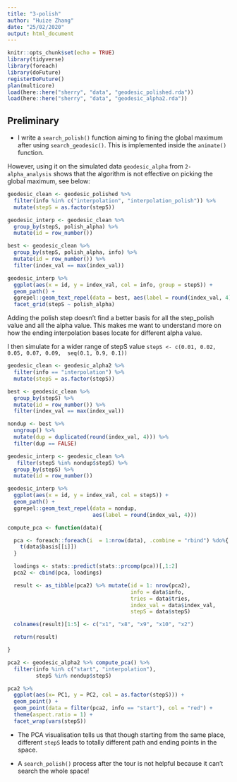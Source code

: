 ```yaml
---
title: "3-polish"
author: "Huize Zhang"
date: "25/02/2020"
output: html_document
---
```


```r
knitr::opts_chunk$set(echo = TRUE)
library(tidyverse)
library(foreach)
library(doFuture)
registerDoFuture()
plan(multicore)
load(here::here("sherry", "data", "geodesic_polished.rda"))
load(here::here("sherry", "data", "geodesic_alpha2.rda"))
```

## Preliminary 

- I write a `search_polish()` function aiming to fining the global maximum after using `search_geodesic()`. This is implemented inside the `animate()` function. 

However, using it on the simulated data `geodesic_alpha` from `2-alpha_analysis` shows that the algorithm is not effective on picking the global maximum, see below:

```r
geodesic_clean <- geodesic_polished %>%
  filter(info %in% c("interpolation", "interpolation_polish")) %>%
  mutate(stepS = as.factor(stepS))

geodesic_interp <- geodesic_clean %>%
  group_by(stepS, polish_alpha) %>%
  mutate(id = row_number())

best <- geodesic_clean %>%
  group_by(stepS, polish_alpha, info) %>%
  mutate(id = row_number()) %>%
  filter(index_val == max(index_val))

geodesic_interp %>%
  ggplot(aes(x = id, y = index_val, col = info, group = stepS)) +
  geom_path() +
  ggrepel::geom_text_repel(data = best, aes(label = round(index_val, 4))) +
  facet_grid(stepS ~ polish_alpha)

```

Adding the polish step doesn't find a better basis for all the step_polish value and all the alpha value. This makes me want to understand more on how the ending interpolation bases locate for different alpha value. 

I then simulate for a wider range of stepS value `stepS <- c(0.01, 0.02, 0.05, 0.07, 0.09,  seq(0.1, 0.9, 0.1))`

```r
geodesic_clean <- geodesic_alpha2 %>%
  filter(info == "interpolation") %>%
  mutate(stepS = as.factor(stepS))

best <- geodesic_clean %>%
  group_by(stepS) %>%
  mutate(id = row_number()) %>%
  filter(index_val == max(index_val))

nondup <- best %>%
  ungroup() %>%
  mutate(dup = duplicated(round(index_val, 4))) %>%
  filter(dup == FALSE)

geodesic_interp <- geodesic_clean %>%
   filter(stepS %in% nondup$stepS) %>% 
  group_by(stepS) %>%
  mutate(id = row_number())

geodesic_interp %>% 
  ggplot(aes(x = id, y = index_val, col = stepS)) +
  geom_path() +
  ggrepel::geom_text_repel(data = nondup, 
                           aes(label = round(index_val, 4)))
```

```r

compute_pca <- function(data){

  pca <- foreach::foreach(i  = 1:nrow(data), .combine = "rbind") %do%{
    t(data$basis[[i]])
  }

  loadings <- stats::predict(stats::prcomp(pca))[,1:2]
  pca2 <- cbind(pca, loadings)

  result <- as_tibble(pca2) %>% mutate(id = 1: nrow(pca2),
                                       info = data$info,
                                       tries = data$tries,
                                       index_val = data$index_val,
                                       stepS = data$stepS)

  colnames(result)[1:5] <- c("x1", "x8", "x9", "x10", "x2")

  return(result)

}
```


```r
pca2 <- geodesic_alpha2 %>% compute_pca() %>%
  filter(info %in% c("start", "interpolation"),
         stepS %in% nondup$stepS)

pca2 %>%
  ggplot(aes(x= PC1, y = PC2, col = as.factor(stepS))) +
  geom_point() +
  geom_point(data = filter(pca2, info == "start"), col = "red") +
  theme(aspect.ratio = 1) +
  facet_wrap(vars(stepS))

```

- The PCA visualisation tells us that though starting from the same place, different `stepS` leads to totally different path and ending points in the space. 

- A `search_polish()` process after the tour is not helpful because it can't search the whole space!




